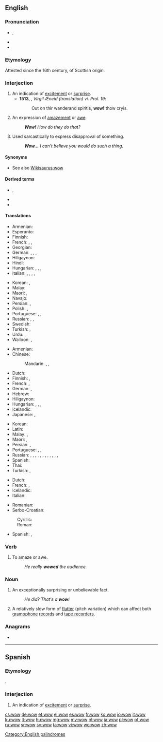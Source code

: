 ==English==
{{wikipedia}}

===Pronunciation===
* {{enPR|wou}}, {{IPA|/waʊ̯/|lang=en}}
* {{audio|en-us-wow.ogg|Audio (US)|lang=en}}
* {{rhymes|aʊ|lang=en}}

===Etymology===
Attested since the 16th century, of Scottish origin.

===Interjection===
{{en-interj}}

# An indication of [[excitement]] or [[surprise]].
#* '''1513''', {{w|Gavin Douglas}}, ''Virgil Æneid (translation) vi. Prol. 19'':
#*: Out on thir wanderand spiritis, '''wow!''' thow cryis.
# An expression of [[amazement]] or [[awe]].
#: '''''Wow!''' How do they do that?''
# Used sarcastically to express disapproval of something.
#: '''''Wow...''' I can't believe you would do such a thing.''

====Synonyms====
* See also [[Wikisaurus:wow]]

====Derived terms====
* {{l|en|wowzer}}, {{l|en|wowser}}
* {{l|en|wowsers}}<!--mostly different senses from 'wowser'-->
* {{l|en|wowzah}}

====Translations====
{{trans-top|excitement}}
* Armenian: {{t|hy|ջա՜ն, հրաշալի է}}
* Esperanto: {{t|eo|ŭaŭ}}
* Finnish: {{t+|fi|vau!}}
* French: {{t+|fr|waouh}}, {{t+|fr|ouah}}, {{t+|fr|oh là là}}
* Georgian: {{t|ka|ვაშა}}
* German: {{t+|de|toll!}}, {{t+|de|boah!}}, {{t+|de|Junge!|m}}, {{t+|de|Mensch!|m}}
* Hiligaynon: {{t|hil|aba|alt=abá}}
* Hindi: {{t+|hi|वाह|tr=vāh|sc=Deva}}
* Hungarian: {{t|hu|hűha!}}, {{t|hu|tyű!}}, {{t|hu|tyűha!}}, {{t+|hu|ejha!}}
* Italian: {{t+|it|accipicchia}}, {{t+|it|accidenti}}, {{t|it|per tutti i diavoli}}, {{t|it|per la miseria}}, {{t+|it|incredibile}}
{{trans-mid}}
* Korean: {{t|ko|우와|sc=Kore}}, {{t+|ko|와|sc=Kore}}
* Malay: {{t|ms|wau}}
* Maori: {{t|mi|ānana}}, {{t|mi|ēhe}}
* Navajo: {{t|nv|doo lá dóʼ da}}
* Persian: {{t+|fa|وه|tr=vah|sc=fa-Arab}}, {{t+|fa|به|tr=bah|sc=fa-Arab}}
* Polish: {{t+|pl|wow!}}, {{t|pl|o rany}}
* Portuguese: {{t+|pt|uau}}, {{t|pt|uia}}, {{t+|pt|nossa}}
* Russian: {{t+|ru|ух ты́}}, {{t+|ru|ва́у}} {{qualifier|neologism}}, {{t+|ru|ура́}}
* Swedish: {{t+|sv|oj}}
* Turkish: {{t+|tr|vay}}, {{t|tr|vay canına}}
* Urdu: {{t+|ur|واہ|tr=vāh|sc=ur-Arab}}, {{t|ur|وا|tr=vā|sc=ur-Arab}}
* Walloon: {{t+|wa|oufti}}, {{t+|wa|ayayay}}
{{trans-bottom}}

{{trans-top|amazement}}
* Armenian: {{t|hy|մաման-ծաղկաման}}
* Chinese:
*: Mandarin: {{t+|cmn|哇塞|tr=wāsài|sc=Hani}}, {{t+|cmn|哇|tr=wā|sc=Hani}}, {{t+|cmn|哎呀|tr=āiyā|sc=Hani}}
* Dutch: {{t+|nl|wauw}}
* Finnish: {{t+|fi|vau!}}, {{t|fi|o-ho!}}
* French: {{t+|fr|ouah!}}, {{t+|fr|oh!}}
* German: {{t+|de|wow}}, {{t+|de|boah}}
* Hebrew: {{t|he|ואו|tr=waw|sc=Hebr}}
* Hiligaynon: {{t|hil|aba|alt=abá}}
* Hungarian: {{t|hu|hűha!}}, {{t|hu|tyű!}}, {{t|hu|tyűha!}}, {{t+|hu|ejha!}}
* Icelandic: {{t|is|vá}}
* Japanese: {{t|ja|わあ|tr=wā}}, {{t+|ja|すごい|alt=すごい！|tr=sugoi!}}
{{trans-mid}}
* Korean: {{t+|ko|와|sc=Kore}}
* Latin: {{t|la|hui!}}
* Malay: {{t|ms|wau}}, {{t|ms|wah}}
* Maori: {{t|mi|ānana}}, {{t|mi|ēhe}}
* Persian: {{t+|fa|وه|tr=vah|sc=fa-Arab}}, {{t+|fa|به|tr=bah|sc=fa-Arab}}
* Portuguese: {{t+|pt|uau}}, {{t|pt|uia}}, {{t+|pt|nossa}}
* Russian: {{t+|ru|ого́}}, {{t+|ru|ого́|tr=ohó}}, {{t|ru|ничего́ себе́!|tr=ničevó sebé!}}, {{t+|ru|ба}}, {{t+|ru|ишь ты}}, {{t+|ru|на́до же}}, {{t+|ru|обалде́ть}}, {{t+|ru|ва́у}} {{qualifier|neologism}}, {{t+|ru|здо́рово}}, {{t+|ru|ух ты}}, {{t+|ru|офиге́ть}}, {{t+|ru|охуе́ть}} {{qualifier|vulgar}}, {{t+|ru|пизде́ц}} {{qualifier|vulgar}}
* Spanish: {{t+|es|guao}}
* Thai: {{t|th|ว้าว|tr=waaw|sc=Thai}}
* Turkish: {{t+|tr|vay}}, {{t|tr|vay canına}}
{{trans-bottom}}

{{checktrans-top}}
* Dutch: {{t+check|nl|wauw!}}
* French: {{t+check|fr|oh!}}, {{t+check|fr|oh là là!}} {{t+check|fr|ouah!}}
* Icelandic: {{t-check|is|vá!}}
* Italian: {{t-check|it|uao!}}
{{trans-mid}}
* Romanian: {{t-check|ro|uau!}}
* Serbo-Croatian:
: Cyrillic: {{t|sh|вау}}
: Roman: {{t|sh|vau}}
* Spanish: {{t-check|es|uau|alt=¡uau!}}, {{t+check|es|guau|alt=¡guau!}}
{{trans-bottom}}

===Verb===
{{en-verb}}

# {{label|en|informal}} To amaze or awe.
#: ''He really '''wowed''' the audience.''

===Noun===
{{en-noun}}

# {{label|en|informal}} An exceptionally surprising or unbelievable fact.
#: ''He did? That's a '''wow'''!''
# {{lb|en|audio}} A relatively slow form of [[flutter]] (pitch variation) which can affect both [[gramophone]] [[record]]s and [[tape recorder]]s.

===Anagrams===
* {{l|en|oww}}

----

==Spanish==

===Etymology===
{{borrowing|en|wow|lang=es}}.

===Interjection===
{{es-interj}}

# An indication of [[excitement]] or [[surprise]].

[[Category:English palindromes]]

[[cs:wow]]
[[de:wow]]
[[et:wow]]
[[el:wow]]
[[es:wow]]
[[fr:wow]]
[[ko:wow]]
[[io:wow]]
[[it:wow]]
[[ku:wow]]
[[lt:wow]]
[[hu:wow]]
[[mg:wow]]
[[my:wow]]
[[nl:wow]]
[[ja:wow]]
[[pl:wow]]
[[pt:wow]]
[[ru:wow]]
[[sr:wow]]
[[sv:wow]]
[[ta:wow]]
[[vi:wow]]
[[wo:wow]]
[[zh:wow]]